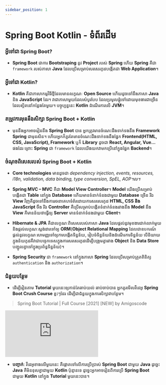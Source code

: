 ```yaml
---
sidebar_position: 1
---
```


# Spring Boot Kotlin - ទំព័រដើម

### អ្វីទៅជា Spring Boot?

- **Spring Boot** ជាការ **Bootstraping** នូវ **Project** របស់ **Spring** ហើយ **Spring** គឺជា `framework` របស់ភាសា **Java** ដែលប្រើសម្រាប់សរសេរកូដបង្កើតជា **Web Application**។

### អ្វីទៅជា Kotlin?

- **Kotlin** គឺជាភាសាកម្មវិធីថ្មីដែលមានលក្ខណៈ **Open Source** ហើយដូចទៅនឹងភាសា **Java** និង **JavaScript** ដែរ។ វាជាភាសាមួយដែលសំបូរបែប ដែលប្រមូលផ្តុំទៅដោយមុខងារជាច្រើនដែលស្ថិតនៅកន្លែងតែមួយ។ បច្ចុប្បន្ននេះ **Kotlin** ដំណើរការលើ **JVM**។

### តម្រូវការមុននឹងសិក្សា Spring Boot + Kotlin

- មុននឹងអ្នកអាចរៀននឹង **Spring Boot** បាន អ្នកត្រូវមានចំណេះដឹងទាក់ទងនឹង **Framework Spring** ជាមុនសិន។ ហើយអ្នកក៏គួរតែមានចំណេះដឹងទាក់ទងនឹងផ្នែក **Frontend(HTML, CSS, JavaScript), Framework** ឬក៏ **Library** ដូចជា **React, Angular, Vue...** ផងដែរ ព្រោះ **Spring** ជា `framework` ដែលយើងយកវាមកប្រើនៅក្នុងផ្នែក **Backend**។

### ចំណុចពិសេសរបស់ Spring Boot + Kotlin

- **Core technologies** មានដូចជា _dependency injection, events, resources, i18n, validation, data binding, type conversion, SpEL, AOP។ល។_

- **Spring MVC – MVC** គឺជា **Model View Controller**។ **Model** យើងប្រើសម្រាប់បង្កើតជា **Table** នៅក្នុង **Database** ហើយមានទំនាក់ទំនងជាមួយ **Database** ច្រើន រីឯ **View** វិញគឺដូចទៅនឹងការរចនាគេហទំព័រដោយការសរសេរកូដ **HTML, CSS និង JavaScript** ចឹង រីឯ **Controller** គឺប្រើសម្រាប់បង្កើតទំនាក់ទំនងរវាងនឹង **Model** នឹង **View** គឺមានន័យថាធ្វើឲ្យ **Server** មានទំនាក់ទំនងជាមួយ **Client**។

- **Hibernate & JPA** គឺជាលក្ខណៈពិសេសរបស់ភាសា **Java** ដែលផ្តល់នូវមុខងារជាក់លាក់មួយ និងផ្តល់លក្ខណៈស្តង់ដារទៅឲ្យ **ORM**(**Object Relational Mapping** ដែលជាឧបករណ៍ផ្តល់នូវលក្ខណៈសាមញ្ញទៅឲ្យការបង្កើតទិន្នន័យ, រៀបចំទិន្នន័យនិងដំណើរការទិន្នន័យ បើនិយាយក្នុងន័យកូដគឺវាជាបច្ចេកទេសក្នុងការសរសេរកូដដើម្បីបង្រួមគ្នារវាង **Object** និង **Data Store** បញ្ជូលគ្នាទៅក្នុងប្រព័ន្ធទិន្នន័យ)។

- **Spring Security** ជា `framework` នៅក្នុងភាសា **Spring** ដែលប្រើសម្រាប់ត្រួតពិនិត្យ `authentication` និង `authorization`។

### ជំនួយបន្ថែម

- ដើម្បីរៀនតាម **Tutorial** មួយនេះឲ្យកាន់តែឆាប់យល់ ឆាប់ចាប់បាន អ្នកគួរមើលវីដេអូ **Spring Boot Crush Course** ខ្លះៗដែរ ដើម្បីជាជំនួយក្នុងការសិក្សាវាបន្ថែម។

> Spring Boot Tutorial | Full Course [2021] [NEW] by Amigoscode

<iframe
  style={{ aspectRatio: '16 / 9', width: '100%' }}
  src="https://www.youtube.com/embed/9SGDpanrc8U"
  title="YouTube video player"
  frameborder="0"
  allow="accelerometer; autoplay; clipboard-write; encrypted-media; gyroscope; picture-in-picture"
  allowfullscreen
></iframe>

- **បញ្ចាក់**: វីដេអូខាងលើមួយនេះ គឺផ្តោតទៅលើការប្រើប្រាស់ **Spring Boot** ជាមួយ **Java** ដូច្នេះ **Java** គឺមិនខុសគ្នាជាមួយ **Kotlin** ប៉ុន្មានទេ ដូច្នេះអ្នកអាចរៀនពីការប្រើ **Spring Boot** ជាមួយ **Kotlin** នៅក្នុង **Tutorial** មួយនេះបាន។
